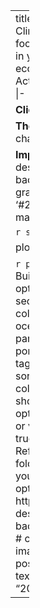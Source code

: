 ---
title:
sections:
- block: hero
  content:
    title: Climate change impacts on marine foodwebs
    # image:
      # Reference an image in your `assets/media/` folder
      # filename: ecodatalogo.svg
    # Add your Call-To-Action (CTA) button and optional icon
    text: |-
      <br>
      
      **Client:** Major tuna farm
      
      **Themes:** Fisheries and aquaculture, climate change
      
      **Impact: Feedstock efficiency lifted 20%**
  design:
    background:
    # Choose an optional background color, gradient, image, or video
      gradient_end: '#1b2724'
      gradient_start: '#264038'
      text_color_light: true
- block: markdown
  content:
    text:
      ```r
      knitr::opts_chunk$set(echo = TRUE)
      ```
      testing

      ```r
      summary(cars)
      ```

      plot

      ```r
      plot(pressure)
      ```
  design:
    # See Page Builder docs for all section customization options.
    # Choose how many columns the section has. Valid values: '1' or '2'.
    # columns: '1'  
    background:
      image:
        filename: ocean.jpg
        size: cover
        position: center
        parallax: true
        text_color_light: true
- block: portfolio
  content:
    filters:
      folders: project
      tags: ["Intro","Problem","Solution"]
    title: ""
    sort_by: 'Date'
    sort_ascending: true
  design:
    columns: '1'
    flip_alt_rows: yes
    view: showcase
    background:
    # Choose an optional background color, gradient, image, or video
      color: '#1b2724'
      text_color_light: true
- block: hero
  content:
    image:
      # Reference an image in your `assets/media/` folder
      filename: ecodatalogo.svg
    # Add your Call-To-Action (CTA) button and optional icon
    cta:
      label: Reach out
      url: https://www.ecodata.tech/projects#contact
  design:
    background:
    # Choose an optional background color, gradient, image, or video
    #  color: '#1b2724'
    #  text_color_light: false
      image:
        filename: ocean.jpg
        size: cover
        position: center
        parallax: true
        text_color_light: true
  id: projects
date: "2022-10-24"
type: landing
---
